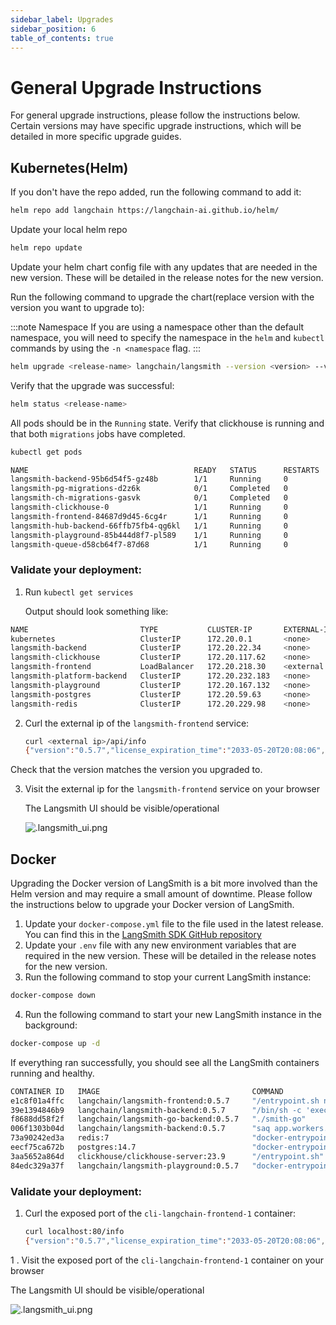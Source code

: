 ```yaml
---
sidebar_label: Upgrades
sidebar_position: 6
table_of_contents: true
---
```


# General Upgrade Instructions

For general upgrade instructions, please follow the instructions below. Certain versions may have specific upgrade instructions, which will be detailed in more specific upgrade guides.

## Kubernetes(Helm)

If you don't have the repo added, run the following command to add it:

```bash
helm repo add langchain https://langchain-ai.github.io/helm/
```

Update your local helm repo

```bash
helm repo update
```

Update your helm chart config file with any updates that are needed in the new version. These will be detailed in the release notes for the new version.

Run the following command to upgrade the chart(replace version with the version you want to upgrade to):

:::note Namespace
If you are using a namespace other than the default namespace, you will need to specify the namespace in the `helm` and `kubectl` commands by using the `-n <namespace` flag.
:::

```bash
helm upgrade <release-name> langchain/langsmith --version <version> --values <path-to-values-file>
```

Verify that the upgrade was successful:

```bash
helm status <release-name>
```

All pods should be in the `Running` state. Verify that clickhouse is running and that both `migrations` jobs have completed.

```bash
kubectl get pods

NAME                                     READY   STATUS      RESTARTS   AGE
langsmith-backend-95b6d54f5-gz48b        1/1     Running     0          15h
langsmith-pg-migrations-d2z6k            0/1     Completed   0          5h48m
langsmith-ch-migrations-gasvk            0/1     Completed   0          5h48m
langsmith-clickhouse-0                   1/1     Running     0          26h
langsmith-frontend-84687d9d45-6cg4r      1/1     Running     0          15h
langsmith-hub-backend-66ffb75fb4-qg6kl   1/1     Running     0          15h
langsmith-playground-85b444d8f7-pl589    1/1     Running     0          15h
langsmith-queue-d58cb64f7-87d68          1/1     Running     0          15h
```

### Validate your deployment:

1. Run `kubectl get services`

   Output should look something like:

```bash
NAME                         TYPE           CLUSTER-IP       EXTERNAL-IP     PORT(S)                      AGE
kubernetes                   ClusterIP      172.20.0.1       <none>          443/TCP                      27d
langsmith-backend            ClusterIP      172.20.22.34     <none>          1984/TCP                     21d
langsmith-clickhouse         ClusterIP      172.20.117.62    <none>          8123/TCP,9000/TCP            21d
langsmith-frontend           LoadBalancer   172.20.218.30    <external ip>   80:30093/TCP,443:31130/TCP   21d
langsmith-platform-backend   ClusterIP      172.20.232.183   <none>          1986/TCP                     21d
langsmith-playground         ClusterIP      172.20.167.132   <none>          3001/TCP                     21d
langsmith-postgres           ClusterIP      172.20.59.63     <none>          5432/TCP                     21d
langsmith-redis              ClusterIP      172.20.229.98    <none>          6379/TCP                     20d
```

2. Curl the external ip of the `langsmith-frontend` service:

   ```bash
   curl <external ip>/api/info
   {"version":"0.5.7","license_expiration_time":"2033-05-20T20:08:06","batch_ingest_config":{"scale_up_qsize_trigger":1000,"scale_up_nthreads_limit":16,"scale_down_nempty_trigger":4,"size_limit":100,"size_limit_bytes":20971520}}
   ```

Check that the version matches the version you upgraded to.

3. Visit the external ip for the `langsmith-frontend` service on your browser

   The Langsmith UI should be visible/operational

   ![.langsmith_ui.png](./static/langsmith_ui.png)

## Docker

Upgrading the Docker version of LangSmith is a bit more involved than the Helm version and may require a small amount of downtime. Please follow the instructions below to upgrade your Docker version of LangSmith.

1. Update your `docker-compose.yml` file to the file used in the latest release. You can find this in the [LangSmith SDK GitHub repository](https://github.com/langchain-ai/langsmith-sdk/blob/main/python/langsmith/cli/docker-compose.yaml)
2. Update your `.env` file with any new environment variables that are required in the new version. These will be detailed in the release notes for the new version.
3. Run the following command to stop your current LangSmith instance:

```bash
docker-compose down
```

4. Run the following command to start your new LangSmith instance in the background:

```bash
docker-compose up -d
```

If everything ran successfully, you should see all the LangSmith containers running and healthy.

```bash
CONTAINER ID   IMAGE                                  COMMAND                  CREATED        STATUS                        PORTS                                                      NAMES
e1c8f01a4ffc   langchain/langsmith-frontend:0.5.7     "/entrypoint.sh ngin…"   10 hours ago   Up 40 seconds                 0.0.0.0:80->80/tcp, 8080/tcp                               cli-langchain-frontend-1
39e1394846b9   langchain/langsmith-backend:0.5.7      "/bin/sh -c 'exec uv…"   10 hours ago   Up 40 seconds                 0.0.0.0:1984->1984/tcp                                     cli-langchain-backend-1
f8688dd58f2f   langchain/langsmith-go-backend:0.5.7   "./smith-go"             10 hours ago   Up 40 seconds                 0.0.0.0:1986->1986/tcp                                     cli-langchain-platform-backend-1
006f1303b04d   langchain/langsmith-backend:0.5.7      "saq app.workers.que…"   10 hours ago   Up 40 seconds                                                                            cli-langchain-queue-1
73a90242ed3a   redis:7                                "docker-entrypoint.s…"   10 hours ago   Up About a minute (healthy)   0.0.0.0:63791->6379/tcp                                    cli-langchain-redis-1
eecf75ca672b   postgres:14.7                          "docker-entrypoint.s…"   10 hours ago   Up About a minute (healthy)   0.0.0.0:5433->5432/tcp                                     cli-langchain-db-1
3aa5652a864d   clickhouse/clickhouse-server:23.9      "/entrypoint.sh"         10 hours ago   Up About a minute (healthy)   9009/tcp, 0.0.0.0:8124->8123/tcp, 0.0.0.0:9001->9000/tcp   cli-langchain-clickhouse-1
84edc329a37f   langchain/langsmith-playground:0.5.7   "docker-entrypoint.s…"   10 hours ago   Up About a minute             0.0.0.0:3001->3001/tcp                                     cli-langchain-playground-1
```

### Validate your deployment:

1. Curl the exposed port of the `cli-langchain-frontend-1` container:

   ```bash
   curl localhost:80/info
   {"version":"0.5.7","license_expiration_time":"2033-05-20T20:08:06","batch_ingest_config":{"scale_up_qsize_trigger":1000,"scale_up_nthreads_limit":16,"scale_down_nempty_trigger":4,"size_limit":100,"size_limit_bytes":20971520}}
   ```

1 . Visit the exposed port of the `cli-langchain-frontend-1` container on your browser

The Langsmith UI should be visible/operational

![.langsmith_ui.png](./static/langsmith_ui.png)
